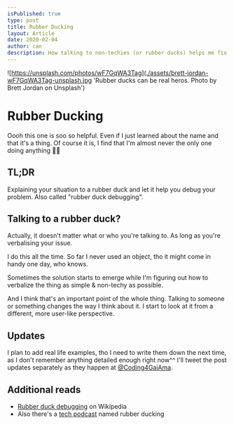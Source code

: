 ```yaml
---
isPublished: true
type: post
title: Rubber Ducking
layout: Article
date: 2020-02-04
author: can
description: How talking to non-techies (or rubber ducks) helps me fix my problems. Sometimes even before actually talking
---
```


![https://unsplash.com/photos/wF7GqWA3Tag](./assets/brett-jordan-wF7GqWA3Tag-unsplash.jpg 'Rubber ducks can be real heros. Photo by Brett Jordan on Unsplash')

# Rubber Ducking

Oooh this one is soo so helpful. Even if I just learned about the name and that it's a thing. Of course it is, I find that I'm almost never the only one doing anything 🤦‍♂️

## TL;DR

Explaining your situation to a rubber duck and let it help you debug your problem. Also called "rubber duck debugging".

## Talking to a rubber duck?

Actually, it doesn't matter what or who you're talking to. As long as you're verbalising your issue.

I do this all the time. So far I never used an object, tho it might come in handy one day, who knows.

Sometimes the solution starts to emerge while I'm figuring out how to verbalize the thing as simple & non-techy as possible.

And I think that's an important point of the whole thing. Talking to someone or something changes the way I think about it. I start to look at it from a different, more user-like perspective.

## Updates

I plan to add real life examples, tho I need to write them down the next time, as I don't remember anything detailed enough right now^^ I'll tweet the post updates separately as they happen at [@Coding4GaiAma](https://twitter.com/coding4gaiama).

## Additional reads

- [Rubber duck debugging](https://en.wikipedia.org/wiki/Rubber_duck_debugging) on Wikipedia
- Also there's a [tech podcast] named rubber ducking

[tech podcast]: https://skovy.dev/introducing-rubber-ducking-a-podcast-about-all-things-frontend/
